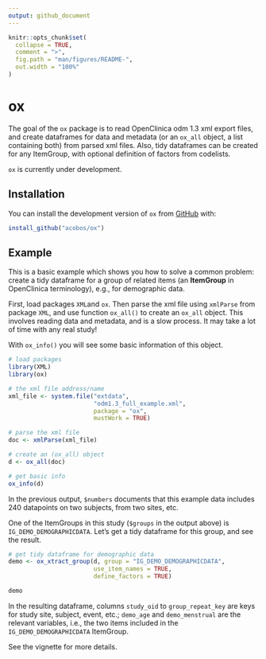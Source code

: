 ```yaml
---
output: github_document
---
```


<!-- README.md is generated from README.Rmd. Please edit that file -->

```r
knitr::opts_chunk$set(
  collapse = TRUE,
  comment = ">",
  fig.path = "man/figures/README-",
  out.width = "100%"
)
```
# ox

The goal of the `ox` package is to read OpenClinica odm 1.3 xml export files, 
and create dataframes for data and metadata (or an `ox_all` object, a list 
containing both) from parsed xml files. Also, tidy dataframes can be created for any ItemGroup, with optional definition of factors from codelists.

`ox` is currently under development.

## Installation

You can install the development version of `ox` from [GitHub](https://github.com/acobos/ox) with:

``` r
install_github("acobos/ox")
```

## Example

This is a basic example which shows you how to solve a common problem: create a 
tidy dataframe for a group of related items (an **ItemGroup** in OpenClinica 
terminology), e.g., for demographic data.

First, load packages `XML`and `ox`. Then parse the xml file using `xmlParse` 
from package `XML`, and use function `ox_all()` to create an `ox_all` object. 
This involves reading data and metadata, and is a slow process. It may take a 
lot of time with any real study!

With `ox_info()` you will see some basic information of this object.

```r

# load packages 
library(XML)
library(ox)

# the xml file address/name
xml_file <- system.file("extdata",
                        "odm1.3_full_example.xml",
                        package = "ox",
                        mustWork = TRUE)

# parse the xml file
doc <- xmlParse(xml_file) 

# create an (ox_all) object 
d <- ox_all(doc)

# get basic info
ox_info(d)

```

In the previous output, `$numbers` documents that this example data includes 240 datapoints on two subjects, from two sites, etc.  

One of the ItemGroups in this study (`$groups` in the output above) is 
`IG_DEMO_DEMOGRAPHICDATA`. Let's get a tidy dataframe for this group, and see 
the result. 

```r
# get tidy dataframe for demographic data
demo <- ox_xtract_group(d, group = "IG_DEMO_DEMOGRAPHICDATA",
                        use_item_names = TRUE,
                        define_factors = TRUE)

demo
```

In the resulting dataframe, columns `study_oid` to `group_repeat_key` are keys for study site, subject, event, etc.; `demo_age` and `demo_menstrual` are the relevant variables, i.e., the two items included in the `IG_DEMO_DEMOGRAPHICDATA` ItemGroup. 

See the vignette for more details. 
